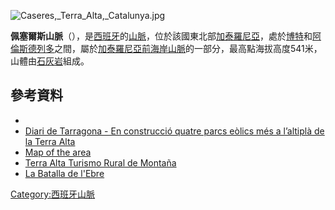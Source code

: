 [[Image:Caseres,_Terra_Alta,_Catalunya.jpg|right]]
{{Coord|41|01|3.904|N|0|20|12.10|E|type:mountain_region:ES-CT|display=title}}

'''佩塞爾斯山脈'''（{{lang-ca|Serra dels Pesells}}），是[[西班牙|西班牙]]的[[山脈|山脈]]，位於該國東北部[[加泰羅尼亞|加泰羅尼亞]]，處於[[博特|博特]]和[[阿倫斯德列多|阿倫斯德列多]]之間，屬於[[加泰羅尼亞前海岸山脈|加泰羅尼亞前海岸山脈]]的一部分，最高點海拔高度541米，山體由[[石灰岩|石灰岩]]組成。

==參考資料==
*{{cite web|url=http://www.icc.cat/vissir2/|title=Mapa Topogràfic de Catalunya|publisher=Institut Cartogràfic de Catalunya|accessdate=9- IX - 2010|archive-date=2010-06-19|archive-url=https://web.archive.org/web/20100619060903/http://www.icc.cat/vissir2/|dead-url=no}}
*[http://www.diaridetarragona.com/035316/construccio/quatre/parcs/elics/mes/laltipl/terra/alta Diari de Tarragona - En construcció quatre parcs eòlics més a l’altiplà de la Terra Alta]{{Wayback|url=http://www.diaridetarragona.com/035316/construccio/quatre/parcs/elics/mes/laltipl/terra/alta |date=20110710123328 }}
*[http://www.catpaisatge.net/fitxers/catalegs/TE/Memoria2/Cartografia/U02_C.pdf Map of the area] {{Wayback|url=http://www.catpaisatge.net/fitxers/catalegs/TE/Memoria2/Cartografia/U02_C.pdf |date=20150923221802 }}  
*[https://web.archive.org/web/20100527215905/http://www.spainmountains.com/buscadores/sistema_iberico/cataluna/terra_alta.htm Terra Alta Turismo Rural de Montaña]
*[http://www.tinet.cat/~cebe/catala/batalla.htm La Batalla de l'Ebre]{{Webarchive|url=https://archive.today/20120805163218/http://www.tinet.cat/~cebe/catala/batalla.htm |date=2012-08-05 }} 

{{Spain-geo-stub}}
[[Category:西班牙山脈|Category:西班牙山脈]]